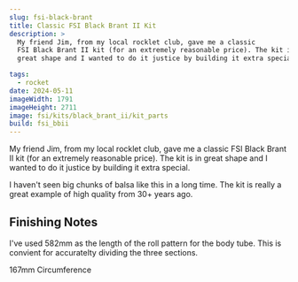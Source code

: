 ```yaml
---
slug: fsi-black-brant
title: Classic FSI Black Brant II Kit
description: >
  My friend Jim, from my local rocklet club, gave me a classic 
  FSI Black Brant II kit (for an extremely reasonable price). The kit is in
  great shape and I wanted to do it justice by building it extra special.

tags:
  - rocket
date: 2024-05-11
imageWidth: 1791
imageHeight: 2711
image: fsi/kits/black_brant_ii/kit_parts
build: fsi_bbii
---
```


My friend Jim, from my local rocklet club, gave me a classic 
FSI Black Brant II kit (for an extremely reasonable price). The kit is in
great shape and I wanted to do it justice by building it extra special.

<BlogImage src='fsi/kits/box_art' alt='box art' width='480' height='640' />

I haven't seen big chunks of balsa like this in a long time. The kit is really
a great example of high quality from 30+ years ago.

<BlogImage src='fsi/kits/black_brant_ii/kit_parts' width='640' height='480' />

## Finishing Notes

I've used 582mm as the length of the roll pattern for the body tube. This is
convient for accuratelty dividing the three sections.

167mm Circumference
